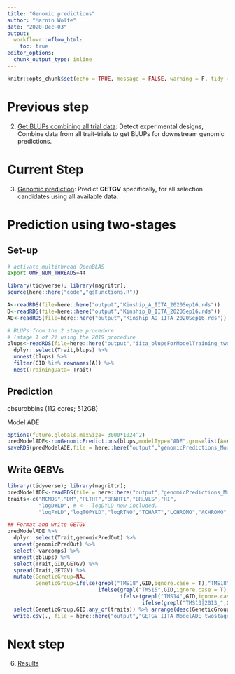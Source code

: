 ```yaml
---
title: "Genomic predictions"
author: "Marnin Wolfe"
date: "2020-Dec-03"
output: 
  workflowr::wflow_html:
    toc: true
editor_options:
  chunk_output_type: inline
---
```


```r
knitr::opts_chunk$set(echo = TRUE, message = FALSE, warning = F, tidy = T)
```

# Previous step

2. [Get BLUPs combining all trial data](08-GetBLUPs_Dec2020.html): Detect experimental designs, Combine data from all trait-trials to get BLUPs for downstream genomic predictions. 

# Current Step

3. [Genomic prediction](09-GetGBLUPs_Dec2020.html): Predict **GETGV** specifically, for all selection candidates using all available data.

# Prediction using two-stages

## Set-up
```bash
# activate multithread OpenBLAS 
export OMP_NUM_THREADS=44
```

```r
library(tidyverse); library(magrittr); 
source(here::here("code","gsFunctions.R"))

A<-readRDS(file=here::here("output","Kinship_A_IITA_2020Sep16.rds"))
D<-readRDS(file=here::here("output","Kinship_D_IITA_2020Sep16.rds"))
AD<-readRDS(file=here::here("output","Kinship_AD_IITA_2020Sep16.rds"))

# BLUPs from the 2 stage procedure
# (stage 1 of 2) using the 2019 procedure
blups<-readRDS(file=here::here("output","iita_blupsForModelTraining_twostage_asreml_2020Dec03.rds")) %>% 
  dplyr::select(Trait,blups) %>% 
  unnest(blups) %>% 
  filter(GID %in% rownames(A)) %>% 
  nest(TrainingData=-Trait)
```

## Prediction

cbsurobbins (112 cores; 512GB) 

Model ADE
```r
options(future.globals.maxSize= 3000*1024^2)
predModelADE<-runGenomicPredictions(blups,modelType="ADE",grms=list(A=A,D=D,AD=AD),gid="GID",ncores=14)
saveRDS(predModelADE,file = here::here("output","genomicPredictions_ModelADE_twostage_IITA_2020Dec03.rds"))
```

## Write GEBVs
```r
library(tidyverse); library(magrittr);
predModelADE<-readRDS(file = here::here("output","genomicPredictions_ModelADE_twostage_IITA_2020Dec03.rds"))
traits<-c("MCMDS","DM","PLTHT","BRNHT1","BRLVLS","HI",
          "logDYLD", # <-- logDYLD now included. 
          "logFYLD","logTOPYLD","logRTNO","TCHART","LCHROMO","ACHROMO","BCHROMO")
```

```r
## Format and write GETGV
predModelADE %>% 
  dplyr::select(Trait,genomicPredOut) %>% 
  unnest(genomicPredOut) %>% 
  select(-varcomps) %>% 
  unnest(gblups) %>% 
  select(Trait,GID,GETGV) %>% 
  spread(Trait,GETGV) %>% 
  mutate(GeneticGroup=NA,
         GeneticGroup=ifelse(grepl("TMS18",GID,ignore.case = T),"TMS18",
                             ifelse(grepl("TMS15",GID,ignore.case = T),"TMS15",
                                    ifelse(grepl("TMS14",GID,ignore.case = T),"TMS14",
                                           ifelse(grepl("TMS13|2013_",GID,ignore.case = T),"TMS13","GGetc"))))) %>% 
  select(GeneticGroup,GID,any_of(traits)) %>% arrange(desc(GeneticGroup)) %>% 
  write.csv(., file = here::here("output","GETGV_IITA_ModelADE_twostage_IITA_2020Dec03.csv"), row.names = F)
```

# Next step

6. [Results](06-Results.html#rate_of_gain)
